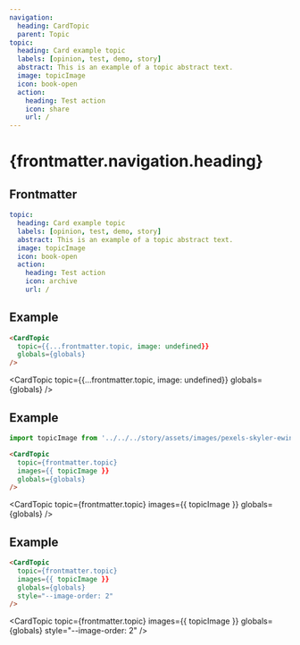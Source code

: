 ```yaml
---
navigation:
  heading: CardTopic
  parent: Topic
topic:
  heading: Card example topic
  labels: [opinion, test, demo, story]
  abstract: This is an example of a topic abstract text.
  image: topicImage
  icon: book-open
  action:
    heading: Test action
    icon: share
    url: /
---
```


# {frontmatter.navigation.heading}
## Frontmatter
```yaml
topic:
  heading: Card example topic
  labels: [opinion, test, demo, story]
  abstract: This is an example of a topic abstract text.
  image: topicImage
  icon: book-open
  action:
    heading: Test action
    icon: archive
    url: /
```

## Example
```html
<CardTopic
  topic={{...frontmatter.topic, image: undefined}}
  globals={globals}
/>
```
<CardTopic
  topic={{...frontmatter.topic, image: undefined}}
  globals={globals}
/>

## Example
```js
import topicImage from '../../../story/assets/images/pexels-skyler-ewing-4596712.jpg'
```
```html
<CardTopic
  topic={frontmatter.topic}
  images={{ topicImage }}
  globals={globals}
/>
```
<CardTopic
  topic={frontmatter.topic}
  images={{ topicImage }}
  globals={globals}
/>

## Example
```html
<CardTopic
  topic={frontmatter.topic}
  images={{ topicImage }}
  globals={globals}
  style="--image-order: 2"
/>
```
<CardTopic
  topic={frontmatter.topic}
  images={{ topicImage }}
  globals={globals}
  style="--image-order: 2"
/>
